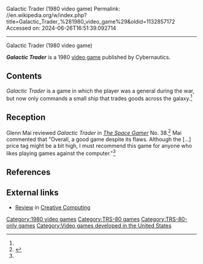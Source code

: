 Galactic Trader (1980 video game)
Permalink: //en.wikipedia.org/w/index.php?title=Galactic_Trader_%281980_video_game%29&oldid=1132857172
Accessed on: 2024-06-26T16:51:39.092714



------
Galactic Trader (1980 video game)
{{Orphan|date=April 2020}}

{{Infobox video game
| image = Galactic Trader.jpg
| caption = Apple II cover
| developer = Cybernautics
| released = 1980
}}

'''''Galactic Trader''''' is a 1980 [[video game]] published by Cybernautics.

==Contents==
''Galactic Trader'' is a game in which the player was a general during the war, but now only commands a small ship that trades goods across the galaxy.<ref name="SG"/>

==Reception==
Glenn Mai reviewed ''Galactic Trader'' in ''[[The Space Gamer]]'' No. 38.<ref name="SG">{{cite journal|last=Mai |first=Glenn |date=April 1981 |title=Capsule Reviews|journal=[[The Space Gamer]]|publisher=[[Steve Jackson Games]]|issue=38|pages=35}}</ref> Mai commented that "Overall, a good game despite its flaws. Although the [...] price tag might be a bit high, I must recommend this game for anyone who likes playing games against the computer."<ref name="SG"/>

==References==
{{reflist}}

==External links==
*[https://archive.org/details/creativecomputing-1981-04/page/n39/mode/2up Review] in [[Creative Computing]]

[[Category:1980 video games]]
[[Category:TRS-80 games]]
[[Category:TRS-80-only games]]
[[Category:Video games developed in the United States]]